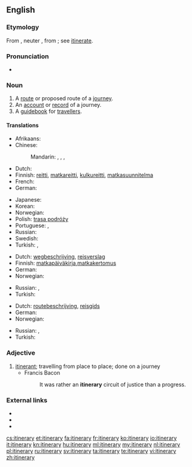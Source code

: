==English==

===Etymology===
From {{etyl|LL.}} {{term|lang=la|itinerarius||pertaining to a journey}}, neuter {{term|lang=la|itinerarium||an account of a journey, a road-book}}, from {{term|lang=la|iter||a way, journey}}; see [[itinerate]].

===Pronunciation===
* {{audio|en-us-itinerary.ogg|Audio (US)}}

===Noun===
{{en-noun|itineraries}}

# A [[route]] or proposed route of a [[journey]].
# An [[account]] or [[record]] of a journey.
# A [[guidebook]] for [[traveller]]s.

====Translations====
{{trans-top|route or proposed route of a journey}}
* Afrikaans: {{t-|af|reisplan}}
* Chinese:
*: Mandarin: {{t-|cmn|路線|sc=Hani}}, {{t-|cmn|路线|tr=lùxiàn|sc=Hani}}, {{t|cmn|旅程|tr=lǚchéng|sc=Hani}}, {{t|cmn|行程|tr=xíngchéng|sc=Hani}}
* Dutch: {{t+|nl|weg|m}}
* Finnish: [[reitti]], [[matkareitti]], [[kulkureitti]], [[matkasuunnitelma]]
* French: {{t+|fr|itinéraire|m}}
* German: {{t-|de|Reiseroute|f}}
{{trans-mid}}
* Japanese: {{t-|ja|旅程|tr=りょてい, ryotei}}
* Korean: {{t-|ko|여정|tr=yeojeong|sc=Kore}}
* Norwegian: {{t+|no|rute|m}}
* Polish: [[trasa podróży]] {{f}}
* Portuguese: {{t+|pt|linha|f}}, {{t+|pt|itinerário|m}}
* Russian: {{t+|ru|маршрут|m|tr=maršrút}}
* Swedish: {{t-|sv|färdplan|n}}
* Turkish: {{t-|tr|seyahat yolu}}, {{t-|tr|yolculuk yolu}}
{{trans-bottom}}

{{trans-top|account or record of a journey}}
* Dutch: [[wegbeschrijving]], [[reisverslag]] {{f}}
* Finnish: [[matkapäiväkirja]],[[matkakertomus]]
* German: {{t-|de|Reisebericht|m}}
* Norwegian: {{t-|no|veibeskrivelse|m}}
{{trans-mid}}
* Russian: {{t-|ru|дорожный дневник|m|tr=doróžnyj dnevník|sc=Cyrl}}, {{t-|ru|путевые заметки|p|tr=putevýje zamétki|sc=Cyrl}}
* Turkish: {{t+|tr|seyahatname}}
{{trans-bottom}}

{{trans-top|guidebook for travellers}}
* Dutch: [[routebeschrijving]], [[reisgids]] {{f}}
* German: {{t+|de|Reiseführer|m}}
* Norwegian: {{t-|no|reisehåndbok|f}}
{{trans-mid}}
* Russian: {{t+|ru|путеводитель|m|tr=putevodítelʼ|sc=Cyrl}}, {{t+|ru|гид|m|tr=gíd|sc=Cyrl}}
* Turkish: {{t+|tr|rehber}}
{{trans-bottom}}

===Adjective===
{{en-adj}}

# [[itinerant]]; travelling from place to place; done on a journey
#* Francis Bacon
#*: It was rather an '''itinerary''' circuit of justice than a progress.

===External links===
* {{R:Webster 1913}}
* {{R:Century 1911}}
* {{R:OneLook}}

[[cs:itinerary]]
[[et:itinerary]]
[[fa:itinerary]]
[[fr:itinerary]]
[[ko:itinerary]]
[[io:itinerary]]
[[it:itinerary]]
[[kn:itinerary]]
[[hu:itinerary]]
[[ml:itinerary]]
[[my:itinerary]]
[[nl:itinerary]]
[[pl:itinerary]]
[[ru:itinerary]]
[[sv:itinerary]]
[[ta:itinerary]]
[[te:itinerary]]
[[vi:itinerary]]
[[zh:itinerary]]
